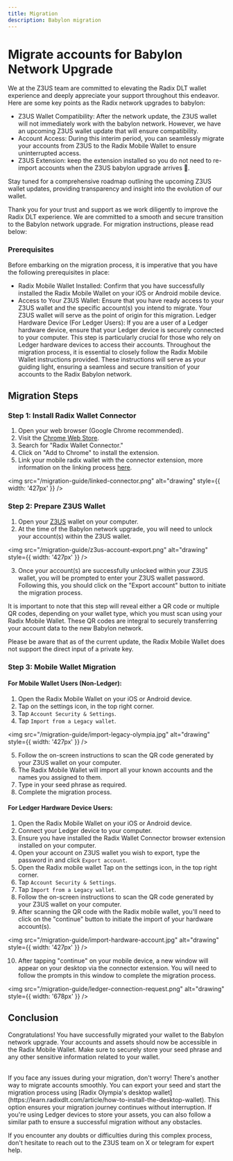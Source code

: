```yaml
---
title: Migration
description: Babylon migration
---
```


# Migrate accounts for Babylon Network Upgrade

We at the Z3US team are committed to elevating the Radix DLT wallet experience and deeply appreciate your support throughout this endeavor.
Here are some key points as the Radix network upgrades to babylon:

- Z3US Wallet Compatibility: After the network update, the Z3US wallet will not immediately work with the babylon network. However, we have an upcoming Z3US wallet update that will ensure compatibility.
- Account Access: During this interim period, you can seamlessly migrate your accounts from Z3US to the Radix Mobile Wallet to ensure uninterrupted access.
- Z3US Extension: keep the extension installed so you do not need to re-import accounts when the Z3US babylon upgrade arrives 🚀.

Stay tuned for a comprehensive roadmap outlining the upcoming Z3US wallet updates, providing transparency and insight into the evolution of our wallet.

Thank you for your trust and support as we work diligently to improve the Radix DLT experience. We are committed to a smooth and secure transition to the Babylon network upgrade. For migration instructions, please read below:

### Prerequisites

Before embarking on the migration process, it is imperative that you have the following prerequisites in place:

- Radix Mobile Wallet Installed: Confirm that you have successfully installed the Radix Mobile Wallet on your iOS or Android mobile device.
- Access to Your Z3US Wallet: Ensure that you have ready access to your Z3US wallet and the specific account(s) you intend to migrate. Your Z3US wallet will serve as the point of origin for this migration.
  Ledger Hardware Device (For Ledger Users): If you are a user of a Ledger hardware device, ensure that your Ledger device is securely connected to your computer. This step is particularly crucial for those who rely on Ledger hardware devices to access their accounts.
  Throughout the migration process, it is essential to closely follow the Radix Mobile Wallet instructions provided. These instructions will serve as your guiding light, ensuring a seamless and secure transition of your accounts to the Radix Babylon network.

## Migration Steps

### Step 1: Install Radix Wallet Connector

1. Open your web browser (Google Chrome recommended).
2. Visit the [Chrome Web Store](https://chrome.google.com/webstore).
3. Search for "Radix Wallet Connector."
4. Click on "Add to Chrome" to install the extension.
5. Link your mobile radix wallet with the connector extension, more information on the linking process [here](https://docs-babylon.radixdlt.com/main/getting-started-developers/wallet/wallet-and-connector-installation.html).

<img src="/migration-guide/linked-connector.png" alt="drawing" style={{ width: '427px' }} />

### Step 2: Prepare Z3US Wallet

1. Open your [Z3US](https://chrome.google.com/webstore/detail/z3us/icpikagpkkbldbfjlbefnmmmcohbjije) wallet on your computer.
2. At the time of the Babylon network upgrade, you will need to unlock your account(s) within the Z3US wallet.

<img src="/migration-guide/z3us-account-export.png" alt="drawing" style={{ width: '427px' }} />

3. Once your account(s) are successfully unlocked within your Z3US wallet, you will be prompted to enter your Z3US wallet password. Following this, you should click on the "Export account" button to initiate the migration process.

It is important to note that this step will reveal either a QR code or multiple QR codes, depending on your wallet type, which you must scan using your Radix Mobile Wallet. These QR codes are integral to securely transferring your account data to the new Babylon network.

Please be aware that as of the current update, the Radix Mobile Wallet does not support the direct input of a private key.

### Step 3: Mobile Wallet Migration

#### For Mobile Wallet Users (Non-Ledger):

1. Open the Radix Mobile Wallet on your iOS or Android device.
2. Tap on the settings icon, in the top right corner.
3. Tap `Account Security & Settings`.
4. Tap `Import from a Legacy wallet`.

<img src="/migration-guide/import-legacy-olympia.jpg" alt="drawing" style={{ width: '427px' }} />

5. Follow the on-screen instructions to scan the QR code generated by your Z3US wallet on your computer.
6. The Radix Mobile Wallet will import all your known accounts and the names you assigned to them.
7. Type in your seed phrase as required.
8. Complete the migration process.

#### For Ledger Hardware Device Users:

1. Open the Radix Mobile Wallet on your iOS or Android device.
2. Connect your Ledger device to your computer.
3. Ensure you have installed the Radix Wallet Connector browser extension installed on your computer.
4. Open your account on Z3US wallet you wish to export, type the password in and click `Export account`.
5. Open the Radix mobile wallet Tap on the settings icon, in the top right corner.
6. Tap `Account Security & Settings`.
7. Tap `Import from a Legacy wallet`.
8. Follow the on-screen instructions to scan the QR code generated by your Z3US wallet on your computer.
9. After scanning the QR code with the Radix mobile wallet, you'll need to click on the "continue" button to initiate the import of your hardware account(s).

<img src="/migration-guide/import-hardware-account.jpg" alt="drawing" style={{ width: '427px' }} />

10. After tapping "continue" on your mobile device, a new window will appear on your desktop via the connector extension. You will need to follow the prompts in this window to complete the migration process.

<img src="/migration-guide/ledger-connection-request.png" alt="drawing" style={{ width: '678px' }} />

## Conclusion

Congratulations! You have successfully migrated your wallet to the Babylon network upgrade. Your accounts and assets should now be accessible in the Radix Mobile Wallet. Make sure to securely store your seed phrase and any other sensitive information related to your wallet.

<br />
If you face any issues during your migration, don't worry! There's another way to migrate accounts smoothly. You can export
your seed and start the migration process using [Radix Olympia's desktop wallet](https://learn.radixdlt.com/article/how-to-install-the-desktop-wallet).
This option ensures your migration journey continues without interruption. If you're using Ledger devices to store your assets,
you can also follow a similar path to ensure a successful migration without any obstacles.

<br />

If you encounter any doubts or difficulties during this complex process, don't hesitate to reach out to the Z3US team on X or telegram for expert help.
